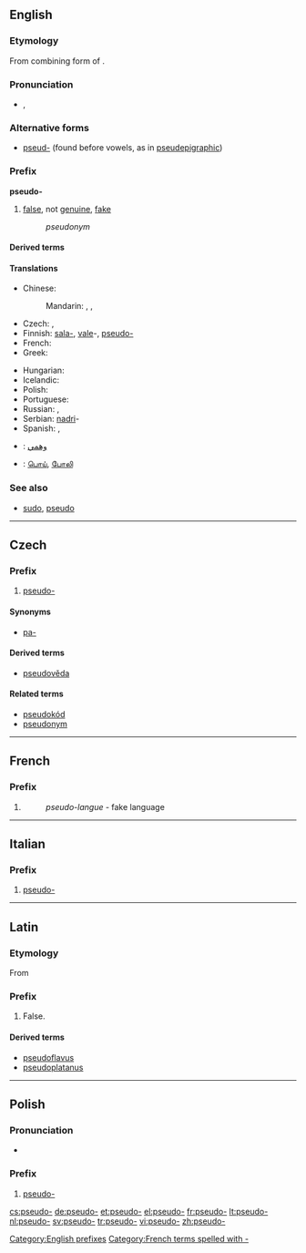 {{also|pseudo}}
==English==

===Etymology===
From combining form of {{etyl|grc}} {{term|ψευδής|tr=pseudēs||false, lying|sc=polytonic}}.

===Pronunciation===
* {{IPA|/sudo/}}, {{X-SAMPA|/sudo/}}

===Alternative forms===
* [[pseud-]] (found before vowels, as in [[pseudepigraphic]])

===Prefix===
'''pseudo-'''

# [[false]], not [[genuine]], [[fake]]
#: ''pseudonym''

====Derived terms====
<!--{{prefixsee|English}}-->

====Translations====
{{trans-top|not genuine}}
* Chinese:
*: Mandarin: {{t-|cmn|假|alt=假的-|tr=jiǎ de-|sc=Hani}}, {{t|cmn|虛擬|alt=虛擬的-|sc=Hani}}, {{t|cmn|虚拟|alt=虚拟的-|tr=xūnǐ de-|sc=Hani}}
* Czech: {{t-|cs|pa-}}, {{t+|cs|pseudo-}}
* Finnish: [[sala-]], [[vale]]-, [[pseudo-]]
* French: {{t+|fr|pseudo-}}
* Greek: {{t+|el|ψευδο-|tr=pseudo-|sc=Grek}}
{{trans-mid}}
* Hungarian: {{t+|hu|ál}}
* Icelandic: {{t-|is|gervi-}}
* Polish: {{t-|pl|pseudo-}}
* Portuguese: {{t-|pt|pseudo-}}
* Russian: {{t+|ru|псевдо-|tr=psevdo-}}, {{t-|ru|лже-|tr=lže-}}
* Serbian: [[nadri]]-
* Spanish: {{t-|es|pseudo-}}, {{t-|es|seudo-}}
{{trans-bottom}}

{{checktrans-top}}
* {{ttbc|ar}}: [[وهمي]]
* {{ttbc|ta}}: [[பொய்]], [[போலி]]
{{trans-bottom}}

===See also===
* [[sudo]], [[pseudo]]

[[Category:English prefixes]]

----

==Czech==

===Prefix===
{{cs-pref}}

# [[#English|pseudo-]]

====Synonyms====
* [[pa-]]

====Derived terms====
* [[pseudověda]]

====Related terms====
* [[pseudokód]]
* [[pseudonym]]

----

==French==

===Prefix===
{{head|fr|prefix|sort=pseudo}}

# {{l|en|pseudo-}}
#: ''pseudo-langue'' - fake language

[[Category:French terms spelled with -]]

----

==Italian==

===Prefix===
{{head|it|prefix}}

# [[#English|pseudo-]]

----

==Latin==

===Etymology===
From {{etyl|grc|la}}

===Prefix===
{{head|la|prefix}}

# False.

====Derived terms====
* [[pseudoflavus]]
* [[pseudoplatanus]]

----

==Polish==

===Pronunciation===
* {{IPA|/ˈps̪ɛwd̪ɔ/|lang=pl}}

===Prefix===
{{head|pl|prefix}}

# [[#English|pseudo-]]

[[cs:pseudo-]]
[[de:pseudo-]]
[[et:pseudo-]]
[[el:pseudo-]]
[[fr:pseudo-]]
[[lt:pseudo-]]
[[nl:pseudo-]]
[[sv:pseudo-]]
[[tr:pseudo-]]
[[vi:pseudo-]]
[[zh:pseudo-]]